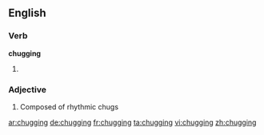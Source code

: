 ==English==

===Verb===
'''chugging'''

# {{present participle of|chug}}

===Adjective===
{{en-adj}}

# Composed of rhythmic chugs

[[ar:chugging]]
[[de:chugging]]
[[fr:chugging]]
[[ta:chugging]]
[[vi:chugging]]
[[zh:chugging]]